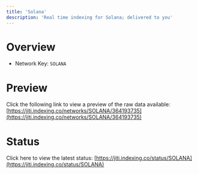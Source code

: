 ```yaml
---
title: 'Solana'
description: 'Real time indexing for Solana; delivered to you'
---
```


# Overview
- Network Key: `SOLANA`

# Preview
Click the following link to view a preview of the raw data available: [https://jiti.indexing.co/networks/SOLANA/364193735](https://jiti.indexing.co/networks/SOLANA/364193735)

# Status
Click here to view the latest status: [https://jiti.indexing.co/status/SOLANA](https://jiti.indexing.co/status/SOLANA)
